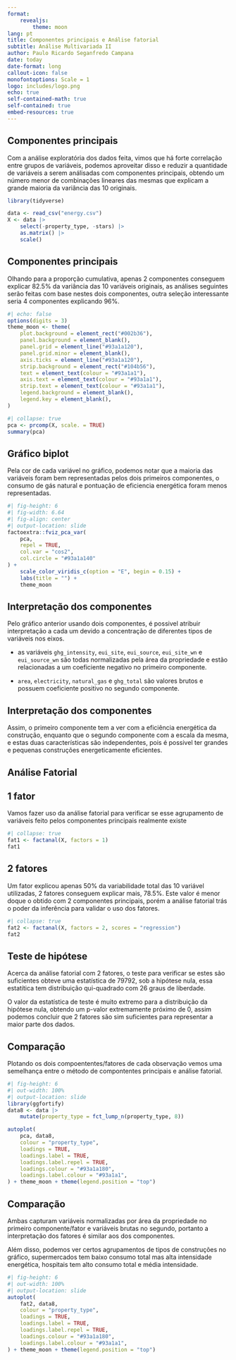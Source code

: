 ```yaml
---
format:
    revealjs:
        theme: moon
lang: pt
title: Componentes principais e Análise fatorial
subtitle: Análise Multivariada II
author: Paulo Ricardo Seganfredo Campana
date: today
date-format: long
callout-icon: false
monofontoptions: Scale = 1
logo: includes/logo.png
echo: true
self-contained-math: true
self-contained: true
embed-resources: true
---
```


## Componentes principais
Com a análise exploratória dos dados feita, vimos que há forte correlação entre grupos de variáveis, podemos aproveitar disso e reduzir a quantidade de variáveis a serem análisadas com componentes principais, obtendo um número menor de combinações lineares das mesmas que explicam a grande maioria da variância das 10 originais.

```r
library(tidyverse)

data <- read_csv("energy.csv")
X <- data |>
    select(-property_type, -stars) |>
    as.matrix() |>
    scale()
```

## Componentes principais
Olhando para a proporção cumulativa, apenas 2 componentes conseguem explicar 82.5% da variância das 10 variáveis originais, as análises seguintes serão feitas com base nestes dois componentes, outra seleção interessante seria 4 componentes explicando 96%.

```r
#| echo: false
options(digits = 3)
theme_moon <- theme(
    plot.background = element_rect("#002b36"),
    panel.background = element_blank(),
    panel.grid = element_line("#93a1a120"),
    panel.grid.minor = element_blank(),
    axis.ticks = element_line("#93a1a120"),
    strip.background = element_rect("#104b56"),
    text = element_text(colour = "#93a1a1"),
    axis.text = element_text(colour = "#93a1a1"),
    strip.text = element_text(colour = "#93a1a1"),
    legend.background = element_blank(),
    legend.key = element_blank(),
)
```

```r
#| collapse: true
pca <- prcomp(X, scale. = TRUE)
summary(pca)
```

## Gráfico biplot
Pela cor de cada variável no gráfico, podemos notar que a maioria das variáveis foram bem representadas pelos dois primeiros componentes, o consumo de gás natural e pontuação de eficiencia energética foram menos representadas.

```r
#| fig-height: 6
#| fig-width: 6.64
#| fig-align: center
#| output-location: slide
factoextra::fviz_pca_var(
    pca,
    repel = TRUE,
    col.var = "cos2",
    col.circle = "#93a1a140"
) +
    scale_color_viridis_c(option = "E", begin = 0.15) +
    labs(title = "") +
    theme_moon
```

## Interpretação dos componentes
Pelo gráfico anterior usando dois componentes, é possivel atribuir interpretação a cada um devido a concentração de diferentes tipos de variáveis nos eixos.

* as variáveis `ghg_intensity`, `eui_site`, `eui_source`, `eui_site_wn` e `eui_source_wn` são todas normalizadas pela área da propriedade e estão relacionadas a um coeficiente negativo no primeiro componente.

* `area`, `electricity`, `natural_gas` e `ghg_total` são valores brutos e possuem coeficiente positivo no segundo componente.

## Interpretação dos componentes
Assim, o primeiro componente tem a ver com a eficiência energética da construção, enquanto que o segundo componente com a escala da mesma, e estas duas características são independentes, pois é possivel ter grandes e pequenas construções energeticamente eficientes.

## Análise Fatorial

## 1 fator
Vamos fazer uso da análise fatorial para verificar se esse agrupamento de variáveis feito pelos componentes principais realmente existe

```r
#| collapse: true
fat1 <- factanal(X, factors = 1)
fat1
```

## 2 fatores
Um fator explicou apenas 50% da variabilidade total das 10 variável utilizadas, 2 fatores conseguem explicar mais, 78.5%. Este valor é menor doque o obtido com 2 componentes principais, porém a análise fatorial trás o poder da inferência para validar o uso dos fatores.

```r
#| collapse: true
fat2 <- factanal(X, factors = 2, scores = "regression")
fat2
```

## Teste de hipótese
Acerca da análise fatorial com 2 fatores, o teste para verificar se estes são suficientes obteve uma estatística de 79792, sob a hipótese nula, essa estatítica tem distribuição qui-quadrado com 26 graus de liberdade.

O valor da estatística de teste é muito extremo para a distribuição da hipótese nula, obtendo um p-valor extremamente próximo de 0, assim podemos concluir que 2 fatores são sim suficientes para representar a maior parte dos dados.

## Comparação
Plotando os dois compoententes/fatores de cada observação vemos uma semelhança entre o método de compontentes principais e análise fatorial.

```r
#| fig-height: 6
#| out-width: 100%
#| output-location: slide
library(ggfortify)
data8 <- data |>
    mutate(property_type = fct_lump_n(property_type, 8))

autoplot(
    pca, data8,
    colour = "property_type",
    loadings = TRUE,
    loadings.label = TRUE,
    loadings.label.repel = TRUE,
    loadings.colour = "#93a1a180",
    loadings.label.colour = "#93a1a1",
) + theme_moon + theme(legend.position = "top")
```

## Comparação
Ambas capturam variáveis normalizadas por área da propriedade no primeiro componente/fator e variáveis brutas no segundo, portanto a interpretação dos fatores é similar aos dos componentes.

Além disso, podemos ver certos agrupamentos de tipos de construções no gráfico, supermercados tem baixo consumo total mas alta intensidade energética, hospitais tem alto consumo total e média intensidade.

```r
#| fig-height: 6
#| out-width: 100%
#| output-location: slide
autoplot(
    fat2, data8,
    colour = "property_type",
    loadings = TRUE,
    loadings.label = TRUE,
    loadings.label.repel = TRUE,
    loadings.colour = "#93a1a180",
    loadings.label.colour = "#93a1a1",
) + theme_moon + theme(legend.position = "top")
```

##
